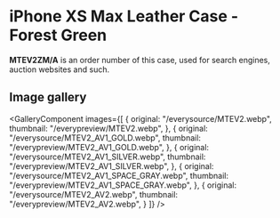 
# iPhone XS Max Leather Case - Forest Green

<Callout type='info' emoji='👉🏻'>**MTEV2ZM/A** is an order number of this case, used for search engines, auction websites and such.</Callout>

## Image gallery

<GalleryComponent
    images={[
      {
        original: "/everysource/MTEV2.webp",
        thumbnail: "/everypreview/MTEV2.webp",
      },
      {
        original: "/everysource/MTEV2_AV1_GOLD.webp",
        thumbnail: "/everypreview/MTEV2_AV1_GOLD.webp",
      },
      {
        original: "/everysource/MTEV2_AV1_SILVER.webp",
        thumbnail: "/everypreview/MTEV2_AV1_SILVER.webp",
      },
      {
        original: "/everysource/MTEV2_AV1_SPACE_GRAY.webp",
        thumbnail: "/everypreview/MTEV2_AV1_SPACE_GRAY.webp",
      },
      {
        original: "/everysource/MTEV2_AV2.webp",
        thumbnail: "/everypreview/MTEV2_AV2.webp",
      }
    ]}
  />
